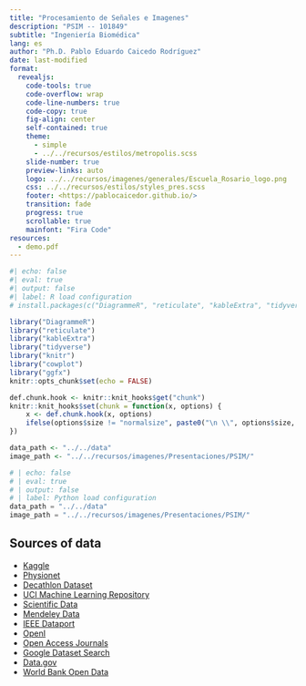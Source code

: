 ```yaml
---
title: "Procesamiento de Señales e Imagenes"
description: "PSIM -- 101849"
subtitle: "Ingeniería Biomédica"
lang: es
author: "Ph.D. Pablo Eduardo Caicedo Rodríguez"
date: last-modified
format:
  revealjs: 
    code-tools: true
    code-overflow: wrap
    code-line-numbers: true
    code-copy: true
    fig-align: center
    self-contained: true
    theme: 
      - simple
      - ../../recursos/estilos/metropolis.scss
    slide-number: true
    preview-links: auto
    logo: ../../recursos/imagenes/generales/Escuela_Rosario_logo.png
    css: ../../recursos/estilos/styles_pres.scss
    footer: <https://pablocaicedor.github.io/>
    transition: fade
    progress: true
    scrollable: true
    mainfont: "Fira Code"
resources:
  - demo.pdf
---
```


```r
#| echo: false
#| eval: true
#| output: false
#| label: R load configuration
# install.packages(c("DiagrammeR", "reticulate", "kableExtra", "tidyverse", "knitr", "cowplot", "ggfx"))

library("DiagrammeR")
library("reticulate")
library("kableExtra")
library("tidyverse")
library("knitr")
library("cowplot")
library("ggfx")
knitr::opts_chunk$set(echo = FALSE)

def.chunk.hook <- knitr::knit_hooks$get("chunk")
knitr::knit_hooks$set(chunk = function(x, options) {
    x <- def.chunk.hook(x, options)
    ifelse(options$size != "normalsize", paste0("\n \\", options$size, "\n\n", x, "\n\n \\normalsize"), x)
})

data_path <- "../../data"
image_path <- "../../recursos/imagenes/Presentaciones/PSIM/"
```

```python
# | echo: false
# | eval: true
# | output: false
# | label: Python load configuration
data_path = "../../data"
image_path = "../../recursos/imagenes/Presentaciones/PSIM/"

```

## Sources of data

* [Kaggle](https://www.kaggle.com/)
* [Physionet](https://physionet.org/)
* [Decathlon Dataset](https://medicaldecathlon.com/)
* [UCI Machine Learning Repository](https://archive.ics.uci.edu/ml/index.php)
* [Scientific Data](https://www.nature.com/sdata/)
* [Mendeley Data](https://data.mendeley.com/)
* [IEEE Dataport](https://ieee-dataport.org/)
* [OpenI](https://openi.nlm.nih.gov/)
* [Open Access Journals](https://www.doaj.org/)
* [Google Dataset Search](https://datasetsearch.research.google.com/)
* [Data.gov](https://www.data.gov/)
* [World Bank Open Data](https://data.worldbank.org/)